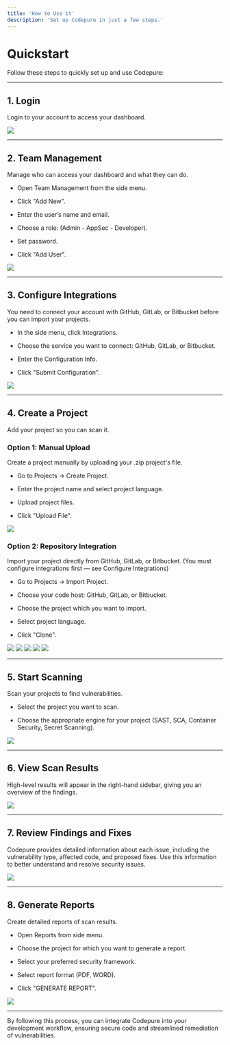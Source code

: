 ```yaml
---
title: 'How to Use it'
description: 'Set up Codepure in just a few steps.'
---
```


# Quickstart

Follow these steps to quickly set up and use Codepure:

***

## 1. Login

Login to your account to access your dashboard.

<Frame>
  <img src="/assets/login2.png" style={{ borderRadius: '0.5rem' }} />
</Frame>

***

## 2. Team Management

Manage who can access your dashboard and what they can do.

* Open Team Management from the side menu.

* Click "Add New".

* Enter the user’s name and email.

* Choose a role: (Admin -  AppSec - Developer).

* Set password.

* Click "Add User".

<Frame>
  <img src="/assets/team_management.PNG" style={{ borderRadius: '0.5rem' }} />
</Frame>

***

## 3. Configure Integrations

You need to connect your account with GitHub, GitLab, or Bitbucket before you can import your projects.

* In the side menu, click Integrations.

* Choose the service you want to connect: GitHub, GitLab, or Bitbucket.

* Enter the Configuration Info.

* Click "Submit Configuration".

<Frame>
  <img src="/assets/gitlab_config1.png" style={{ borderRadius: '0.5rem' }} />
</Frame>

***

## 4. Create a Project

Add your project so you can scan it.

### Option 1: Manual Upload

Create a project manually by uploading your .zip project's file.

* Go to Projects → Create Project.

* Enter the project name and select project language.

* Upload project files.

* Click "Upload File".

<Frame>
  <img src="/assets/manual_project1.png" style={{ borderRadius: '0.5rem' }} />
</Frame>

### Option 2: Repository Integration

Import your project directly from GitHub, GitLab, or Bitbucket. (You must configure integrations first — see Configure Integrations)

* Go to Projects → Import Project.

* Choose your code host: GitHub, GitLab, or Bitbucket.

* Choose the project which you want to import.

* Select project language.

* Click "Clone".

<Frame>
  <img src="/assets/import_project1_github.png" style={{ borderRadius: '0.5rem' }} />
</Frame>

<Frame>
  <img src="/assets/import_project2_github.png" style={{ borderRadius: '0.5rem' }} />
</Frame>

<Frame>
  <img src="/assets/import_project3_github.png" style={{ borderRadius: '0.5rem' }} />
</Frame>

<Frame>
  <img src="/assets/import_project4_github.png" style={{ borderRadius: '0.5rem' }} />
</Frame>

<Frame>
  <img src="/assets/import_project5_github.png" style={{ borderRadius: '0.5rem' }} />
</Frame>

***

## 5. Start Scanning

Scan your projects to find vulnerabilities.

* Select the project you want to scan.

* Choose the appropriate engine for your project (SAST, SCA, Container Security, Secret Scanning).

<Frame>
  <img src="/assets/start_scanning.PNG" style={{ borderRadius: '0.5rem' }} />
</Frame>

***

## 6. View Scan Results

High-level results will appear in the right-hand sidebar, giving you an overview of the findings.

<Frame>
  <img src="/assets/scan_results.jpg" style={{ borderRadius: '0.5rem' }} />
</Frame>

***

## 7. Review Findings and Fixes

Codepure provides detailed information about each issue, including the vulnerability type, affected code, and proposed fixes. Use this information to better understand and resolve security issues.

<Frame>
  <img src="/assets/findings.PNG" style={{ borderRadius: '0.5rem' }} />
</Frame>

***

## 8. Generate Reports

Create detailed reports of scan results.

* Open Reports from side menu.

* Choose the project for which you want to generate a report.

* Select your preferred security framework.

* Select report format (PDF, WORD).

* Click "GENERATE REPORT".

<Frame>
  <img src="/assets/reports.PNG" style={{ borderRadius: '0.5rem' }} />
</Frame>

***

By following this process, you can integrate Codepure into your development workflow, ensuring secure code and streamlined remediation of vulnerabilities.